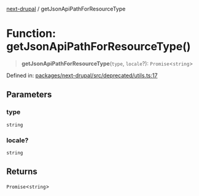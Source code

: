 [next-drupal](../globals.mdx) / getJsonApiPathForResourceType

# Function: getJsonApiPathForResourceType()

> **getJsonApiPathForResourceType**(`type`, `locale`?): `Promise`\<`string`\>

Defined in: [packages/next-drupal/src/deprecated/utils.ts:17](https://github.com/chapter-three/next-drupal/blob/f82409096888c944dd3eff45bf555062558ddd42/packages/next-drupal/src/deprecated/utils.ts#L17)

## Parameters

### type

`string`

### locale?

`string`

## Returns

`Promise`\<`string`\>
